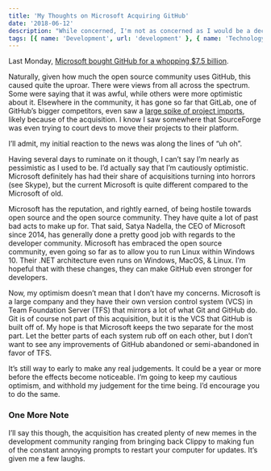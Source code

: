 ```yaml
---
title: 'My Thoughts on Microsoft Acquiring GitHub'
date: '2018-06-12'
description: "While concerned, I'm not as concerned as I would be a decade ago about Microsoft acquiring GitHub"
tags: [{ name: 'Development', url: 'development' }, { name: 'Technology', url: 'technology' }, { name: 'Thoughts', url: 'thoughts' }]
---
```


Last Monday, [Microsoft bought GitHub for a whopping $7.5 billion](https://www.theverge.com/2018/6/4/17422788/microsoft-github-acquisition-official-deal).

Naturally, given how much the open source community uses GitHub, this caused quite the uproar. There were views from all across the spectrum. Some were saying that it was awful, while others were more optimistic about it. Elsewhere in the community, it has gone so far that GitLab, one of GitHub’s bigger competitors, even saw a [large spike of project imports](https://monitor.gitlab.net/dashboard/db/github-importer?orgId=1), likely because of the acquisition. I know I saw somewhere that SourceForge was even trying to court devs to move their projects to their platform.

I’ll admit, my initial reaction to the news was along the lines of “uh oh”.

Having several days to ruminate on it though, I can’t say I’m nearly as pessimistic as I used to be. I’d actually say that I’m cautiously optimistic. Microsoft definitely has had their share of acquisitions turning into horrors (see Skype), but the current Microsoft is quite different compared to the Microsoft of old.

Microsoft has the reputation, and rightly earned, of being hostile towards open source and the open source community. They have quite a lot of past bad acts to make up for. That said, Satya Nadella, the CEO of Microsoft since 2014, has generally done a pretty good job with regards to the developer community. Microsoft has embraced the open source community, even going so far as to allow you to run Linux within Windows 10. Their .NET architecture even runs on Windows, MacOS, & Linux. I’m hopeful that with these changes, they can make GitHub even stronger for developers.

Now, my optimism doesn’t mean that I don’t have my concerns. Microsoft is a large company and they have their own version control system (VCS) in Team Foundation Server (TFS) that mirrors a lot of what Git and GitHub do. Git is of course not part of this acquisition, but it is the VCS that GitHub is built off of. My hope is that Microsoft keeps the two separate for the most part. Let the better parts of each system rub off on each other, but I don’t want to see any improvements of GitHub abandoned or semi-abandoned in favor of TFS.

It’s still way to early to make any real judgements. It could be a year or more before the effects become noticeable. I’m going to keep my cautious optimism, and withhold my judgement for the time being. I’d encourage you to do the same.

### One More Note

I’ll say this though, the acquisition has created plenty of new memes in the development community ranging from bringing back Clippy to making fun of the constant annoying prompts to restart your computer for updates. It’s given me a few laughs.
